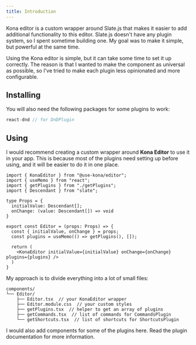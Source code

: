 ```yaml
---
title: Introduction
---
```


Kona editor is a custom wrapper around Slate.js that makes it easier to add additional functionality to this editor.
Slate.js doesn't have any plugin system, so I spent sometime building one. My goal was to make it simple, but powerful 
at the same time.

Using the Kona editor is simple, but it can take some time to set it up correctly. The reason is that I wanted to make 
the component as universal as possible, so I've tried to make each plugin less opinionated and more configurable.

## Installing

<PackageManagerTabs command="install @use-kona/editor" />

You will also need the following packages for some plugins to work:

```js
react-dnd // for DnDPlugin
```

## Using
I would recommend creating a custom wrapper around **Kona Editor** to use it in your app. This is because
most of the plugins need setting up before using, and it will be easier to do it in one place.

```tsx title="Editor.tsx"
import { KonaEditor } from "@use-kona/editor";
import { useMemo } from "react";
import { getPlugins } from "./getPlugins";
import { Descendant } from "slate";

type Props = {
  initialValue: Descendant[];
  onChange: (value: Descendant[]) => void
}

export const Editor = (props: Props) => {
  const { initialValue, onChange } = props;
  const plugins = useMemo(() => getPlugins(), []);

  return (
    <KonaEditor initialValue={initialValue} onChange={onChange} plugins={plugins} />
  )
}

```

My approach is to divide everything into a lot of small files:

```
components/
└── Editor/
    ├── Editor.tsx  // your KonaEditor wrapper
    ├── Editor.module.css  // your custom styles
    ├── getPlugins.tsx  // helper to get an array of plugins
    ├── getCommands.tsx  // list of commands for CommandsPlugin
    └── getShortcuts.tsx  // list of shortcuts for ShortcutsPlugin
```

I would also add components for some of the plugins here. Read the plugin documentation for more information.
